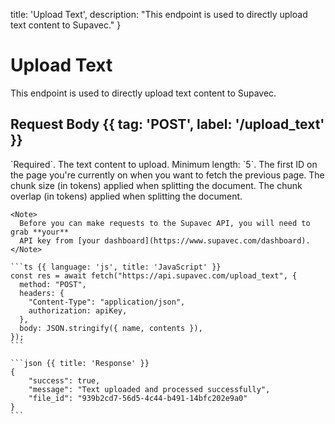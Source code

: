   title: 'Upload Text',
  description: "This endpoint is used to directly upload text content to Supavec."
}

# Upload Text

<Row>
  <Col>

  This endpoint is used to directly upload text content to Supavec.

  ##  Request Body {{ tag: 'POST', label: '/upload_text' }}

  <Properties>
    <Property name="contents" type="string">
      `Required`. The text content to upload. Minimum length: `5`.
    </Property>
    <Property name="name" type="string">
      The first ID on the page you're currently on when you want to fetch the previous page.
    </Property>
    <Property name="chunk_size" type="integer">
      The chunk size (in tokens) applied when splitting the document.
    </Property>
    <Property name="chunk_overlap" type="integer">
      The chunk overlap (in tokens) applied when splitting the document.
    </Property>
  </Properties>

  

  </Col>
  <Col>

    <Note>
      Before you can make requests to the Supavec API, you will need to grab **your**
      API key from [your dashboard](https://www.supavec.com/dashboard).
    </Note>

    ```ts {{ language: 'js', title: 'JavaScript' }}
    const res = await fetch("https://api.supavec.com/upload_text", {
      method: "POST",
      headers: {
        "Content-Type": "application/json",
        authorization: apiKey,
      },
      body: JSON.stringify({ name, contents }),
    });
    ```

    ```json {{ title: 'Response' }}
    {
        "success": true,
        "message": "Text uploaded and processed successfully",
        "file_id": "939b2cd7-56d5-4c44-b491-14bfc202e9a0"
    }
    ```

  </Col>
</Row>